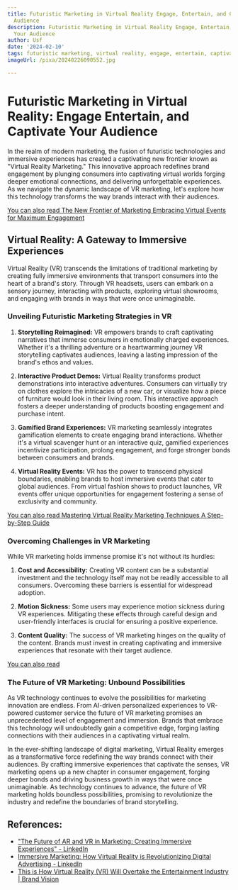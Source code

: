 ```yaml
---
title: Futuristic Marketing in Virtual Reality Engage, Entertain, and Captivate Your
  Audience
description: Futuristic Marketing in Virtual Reality Engage, Entertain, and Captivate
  Your Audience
author: Usf
date: '2024-02-10'
tags: futuristic marketing, virtual reality, engage, entertain, captivate
imageUrl: /pixa/20240226090552.jpg

---
```

# Futuristic Marketing in Virtual Reality: Engage Entertain,  and Captivate Your Audience

In the realm of  modern marketing, the fusion of futuristic technologies and immersive experiences has created a captivating new frontier known as "Virtual  Reality  Marketing." This innovative approach  redefines brand engagement by  plunging consumers into captivating virtual worlds forging deeper emotional connections, and delivering unforgettable experiences. As we navigate the dynamic landscape of VR  marketing, let's explore how this technology  transforms the way brands interact  with  their audiences.

[You can also read The New Frontier of  Marketing Embracing Virtual Events for Maximum Engagement](The%20New%20Frontier%20of%20Marketing%20Embracing%20Virtual%20Events%20for%20Maximum%20Engagement)


## Virtual Reality: A Gateway to Immersive Experiences

Virtual Reality (VR) transcends the limitations of traditional marketing by creating fully immersive environments  that transport consumers  into the heart of a brand's story. Through VR headsets, users can embark on a sensory journey, interacting with products, exploring virtual showrooms,  and engaging with brands in ways that were once unimaginable.

### Unveiling Futuristic Marketing Strategies in VR

1. **Storytelling  Reimagined:** VR empowers brands to craft  captivating narratives that  immerse consumers in emotionally charged experiences. Whether it's a thrilling adventure or a heartwarming  journey VR storytelling captivates audiences, leaving a lasting impression of the brand's ethos and values.

2. **Interactive Product Demos:** Virtual Reality transforms product demonstrations into  interactive adventures. Consumers can virtually try on clothes explore the intricacies of a new car, or visualize how a piece  of furniture would look in their living  room. This interactive  approach fosters a deeper understanding of products boosting engagement and purchase intent.

3. **Gamified Brand Experiences:** VR marketing seamlessly integrates  gamification elements to create engaging brand interactions.  Whether  it's a virtual scavenger hunt or an interactive quiz, gamified experiences incentivize  participation, prolong engagement, and forge stronger bonds between consumers and brands.

4.  **Virtual Reality Events:** VR has the power  to  transcend  physical boundaries, enabling brands to host immersive events that cater to global audiences. From virtual fashion shows to product launches, VR events offer unique opportunities for engagement fostering a sense of exclusivity and community.

[You can also read Mastering Virtual Reality Marketing Techniques A Step-by-Step Guide](Mastering%20Virtual%20Reality%20Marketing%20Techniques%20A%20Step-by-Step%20Guide)


### Overcoming Challenges in  VR Marketing

While VR  marketing holds immense promise it's not without its hurdles:

1. **Cost and Accessibility:** Creating  VR content can be a  substantial investment and the technology itself may not be readily accessible to all consumers. Overcoming these barriers  is essential for  widespread adoption.

2. **Motion Sickness:** Some users may experience motion sickness during VR experiences.  Mitigating these effects  through careful design and user-friendly  interfaces  is crucial for ensuring a positive experience.

3. **Content Quality:** The success of VR marketing hinges on the quality of the content. Brands must invest in creating captivating and immersive experiences that  resonate with their target audience.

[You can also read ]()


### The Future of VR  Marketing: Unbound Possibilities

As VR  technology continues  to evolve the possibilities for marketing innovation  are endless.  From AI-driven personalized experiences to VR-powered customer service the future of VR marketing promises  an unprecedented level of  engagement and immersion. Brands that embrace this technology will undoubtedly gain a  competitive edge, forging lasting  connections with their audiences  in a captivating virtual realm.

In the ever-shifting landscape of digital marketing, Virtual Reality emerges  as  a transformative force redefining the way brands connect with their audiences. By crafting immersive experiences that captivate  the senses, VR  marketing  opens up a new chapter in consumer  engagement, forging deeper bonds and driving business growth in ways that were once unimaginable. As technology continues to advance, the future of VR marketing holds boundless possibilities, promising to revolutionize the industry  and redefine the boundaries of brand storytelling.

## References:
- ["The Future of AR and VR in Marketing: Creating Immersive Experiences" - LinkedIn](https://www.linkedin.com/pulse/future-ar-vr-marketing-creating-immersive-experiences-jalal-umer-ius9e?trk=article-ssr-frontend-pulse_more-articles_related-content-card)
- [Immersive Marketing: How Virtual Reality is Revolutionizing Digital Advertising - LinkedIn](https://www.linkedin.com/pulse/immersive-marketing-how-virtual-reality-digital-arunachalam)
- [This is How Virtual Reality (VR) Will Overtake the Entertainment Industry | Brand Vision](https://www.brandvm.com/post/virtual-reality-entertainment)
